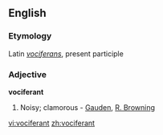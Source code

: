 ==English==

===Etymology===
Latin ''[[vociferans]]'', present participle

===Adjective===
'''vociferant'''

# Noisy; clamorous - [[Gauden]], [[R. Browning]]

[[vi:vociferant]]
[[zh:vociferant]]